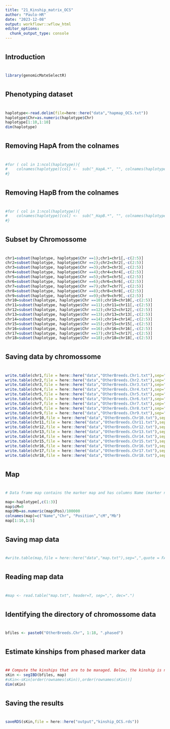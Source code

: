 ```yaml
---
title: "21_Kinship_matrix_OCS"
author: "Paulo-HR"
date: "2023-12-08"
output: workflowr::wflow_html
editor_options:
  chunk_output_type: console
---
```


################
#
## Introduction
#
#################
```r
library(genomicMateSelectR)
```


########################
#
## Phenotyping dataset
#
########################
```r
haplotype<-read.delim(file=here::here("data","hapmap_OCS.txt"))
haplotype$Chr=as.numeric(haplotype$Chr)
haplotype[1:10,1:10]
dim(haplotype)
```


#####################################
#
## Removing HapA from the colnames
#
#####################################
```r
#for ( col in 1:ncol(haplotype)){
#    colnames(haplotype)[col] <-  sub("_HapA.*", "", colnames(haplotype)[col])
#}
```

####################################
#
## Removing HapB from the colnames
#
####################################
```r
#for ( col in 1:ncol(haplotype)){
#    colnames(haplotype)[col] <-  sub("_HapB.*", "", colnames(haplotype)[col])
#}
```

##########################
#
## Subset by Chromossome
#
##########################
```r
chr1=subset(haplotype, haplotype$Chr ==1);chr1=chr1[,-c(2:5)]
chr2=subset(haplotype, haplotype$Chr ==2);chr2=chr2[,-c(2:5)]
chr3=subset(haplotype, haplotype$Chr ==3);chr3=chr3[,-c(2:5)]
chr4=subset(haplotype, haplotype$Chr ==4);chr4=chr4[,-c(2:5)]
chr5=subset(haplotype, haplotype$Chr ==5);chr5=chr5[,-c(2:5)]
chr6=subset(haplotype, haplotype$Chr ==6);chr6=chr6[,-c(2:5)]
chr7=subset(haplotype, haplotype$Chr ==7);chr7=chr7[,-c(2:5)]
chr8=subset(haplotype, haplotype$Chr ==8);chr8=chr8[,-c(2:5)]
chr9=subset(haplotype, haplotype$Chr ==9);chr9=chr9[,-c(2:5)]
chr10=subset(haplotype, haplotype$Chr ==10);chr10=chr10[,-c(2:5)]
chr11=subset(haplotype, haplotype$Chr ==11);chr11=chr11[,-c(2:5)]
chr12=subset(haplotype, haplotype$Chr ==12);chr12=chr12[,-c(2:5)]
chr13=subset(haplotype, haplotype$Chr ==13);chr13=chr13[,-c(2:5)]
chr14=subset(haplotype, haplotype$Chr ==14);chr14=chr14[,-c(2:5)]
chr15=subset(haplotype, haplotype$Chr ==15);chr15=chr15[,-c(2:5)]
chr16=subset(haplotype, haplotype$Chr ==16);chr16=chr16[,-c(2:5)]
chr17=subset(haplotype, haplotype$Chr ==17);chr17=chr17[,-c(2:5)]
chr18=subset(haplotype, haplotype$Chr ==18);chr18=chr18[,-c(2:5)]
```

#################################
#
## Saving data by chromossome
#
#################################
```r
write.table(chr1,file = here::here("data","OtherBreeds.Chr1.txt"),sep=",",quote = FALSE)
write.table(chr2,file = here::here("data","OtherBreeds.Chr2.txt"),sep=",",quote = FALSE)
write.table(chr3,file = here::here("data","OtherBreeds.Chr3.txt"),sep=",",quote = FALSE)
write.table(chr4,file = here::here("data","OtherBreeds.Chr4.txt"),sep=",",quote = FALSE)
write.table(chr5,file = here::here("data","OtherBreeds.Chr5.txt"),sep=",",quote = FALSE)
write.table(chr6,file = here::here("data","OtherBreeds.Chr6.txt"),sep=",",quote = FALSE)
write.table(chr7,file = here::here("data","OtherBreeds.Chr7.txt"),sep=",",quote = FALSE)
write.table(chr8,file = here::here("data","OtherBreeds.Chr8.txt"),sep=",",quote = FALSE)
write.table(chr9,file = here::here("data","OtherBreeds.Chr9.txt"),sep=",",quote = FALSE)
write.table(chr10,file = here::here("data","OtherBreeds.Chr10.txt"),sep=",",quote = FALSE)
write.table(chr11,file = here::here("data","OtherBreeds.Chr11.txt"),sep=",",quote = FALSE)
write.table(chr12,file = here::here("data","OtherBreeds.Chr12.txt"),sep=",",quote = FALSE)
write.table(chr13,file = here::here("data","OtherBreeds.Chr13.txt"),sep=",",quote = FALSE)
write.table(chr14,file = here::here("data","OtherBreeds.Chr14.txt"),sep=",",quote = FALSE)
write.table(chr15,file = here::here("data","OtherBreeds.Chr15.txt"),sep=",",quote = FALSE)
write.table(chr16,file = here::here("data","OtherBreeds.Chr16.txt"),sep=",",quote = FALSE)
write.table(chr17,file = here::here("data","OtherBreeds.Chr17.txt"),sep=",",quote = FALSE)
write.table(chr18,file = here::here("data","OtherBreeds.Chr18.txt"),sep=",",quote = FALSE)
```

########
#
## Map
#
########
```r
# Data frame map contains the marker map and has columns Name (marker name), Chr (chromosome number), Position, Mb (position in Mega base pairs), and cM (position in centiMorgan)

map<-haplotype[,c(1:3)]
map$cM=0
map$Mb=as.numeric(map$Pos)/100000
colnames(map)=c("Name","Chr", "Position","cM","Mb")
map[1:10,1:5]
```

#####################
#
## Saving map data
#
#####################
```r
#write.table(map,file = here::here("data","map.txt"),sep=",",quote = FALSE)
```

######################
#
## Reading map data
#
######################
```r
#map <- read.table("map.txt", header=T, sep=",", dec=".") 
```

####################################################
#
## Identifying the directory of chromossome data
#
####################################################
```r
bfiles <- paste0("OtherBreeds.Chr", 1:18, ".phased")
```


###############################################
#
## Estimate kinships from phased marker data
#
###############################################
```r
## Compute the kinships that are to be managed. Below, the kinship is named sKin, which is a shorthand for segment based kinship.
sKin <- segIBD(bfiles, map)
#sKin<-sKin[order(rownames(sKin)),order(rownames(sKin))]
dim(sKin)
```

#######################
#
## Saving the results
#
#######################
```r
saveRDS(sKin,file = here::here("output","kinship_OCS.rds"))
```